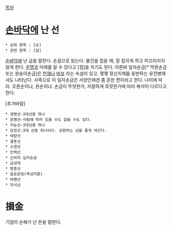 [[목차]]
= [[손]]바닥에 난 선 =
 * 상위 항목 : [손]
 * 관련 항목 : [점]

[[손바닥]]에 난 금을 말한다. 손끔으로 읽는다. 물건을 집을 때, 잘 접히게 하고 미끄러지지 않게 한다. [[운명]]과 미래를 알 수 있다고 [점]을 치기도 한다.
이른바 일자손금[* 막쥔손금 또는 원숭이손금]은 [[천재]]나 [[바보]] 라는 속설이 있고, 몇몇 정신지체를 동반하는 유전병에서도 나타난다. 사족으로 이 일자손금은 서양인에겐 좀 흔한 편이라고 한다. 나이에 따라. 오른손이냐, 왼손이냐. 손금이 뚜렷한가, 자잘하게 흐릿한가에 따라 해석이 다르다고 한다.

[추가바람]

 * 생명선-3대선중 하나
 * 운명선-사람에 따라 있을 수도 없을 수도 있다.
 * 지능선-3대선중 하나
 * 감정선-3대 선중 하나이다. 상향하는 선을 좋게 여긴다.
 * 태양선
 * 결혼선
 * 수경선
 * 인맥선
 * 신비의 십자손금
 * 금성대
 * 방종선
 * 솔로몬링(목성지환)
 * 여행선
 * 자식선
= 損金 =
기업이 손해가 난 돈을 말한다.
